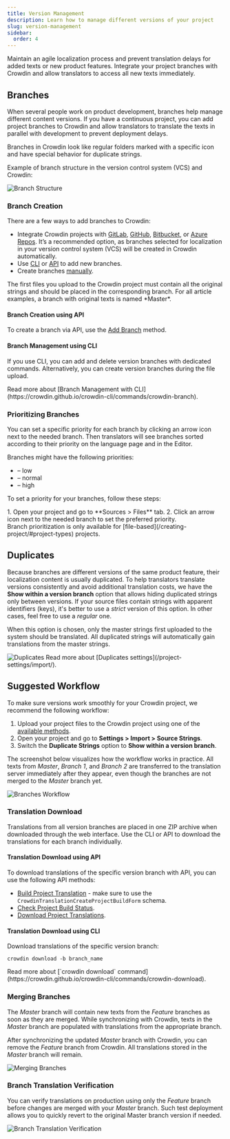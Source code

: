 ```yaml
---
title: Version Management
description: Learn how to manage different versions of your project
slug: version-management
sidebar:
  order: 4
---
```



Maintain an agile localization process and prevent translation delays for added texts or new product features. Integrate your project branches with Crowdin and allow translators to access all new texts immediately.

## Branches

When several people work on product development, branches help manage different content versions. If you have a continuous project, you can add project branches to Crowdin and allow translators to translate the texts in parallel with development to prevent deployment delays.

Branches in Crowdin look like regular folders marked with a specific icon and have special behavior for duplicate strings.

Example of branch structure in the version control system (VCS) and Crowdin:

<Image src={branchesStructure} alt="Branch Structure" class="no-shadow" />

### Branch Creation

There are a few ways to add branches to Crowdin:

* Integrate Crowdin projects with [GitLab](/gitlab-integration/), [GitHub](/github-integration/), [Bitbucket](/bitbucket-integration/), or [Azure Repos](/azure-repos-integration/). It’s a recommended option, as branches selected for localization in your version control system (VCS) will be created in Crowdin automatically.
* Use [CLI](https://crowdin.github.io/crowdin-cli/) or [API](/developer/api/) to add new branches.
* Create branches [manually](/file-management/#branches-and-folders).

<Aside type="caution">
  The first files you upload to the Crowdin project must contain all the original strings and should be placed in the corresponding branch. For all article examples, a branch with original texts is named *Master*.
</Aside>

#### Branch Creation using API

To create a branch via API, use the [Add Branch](/developer/api/v2/#operation/api.projects.branches.post) method.

#### Branch Management using CLI

If you use CLI, you can add and delete version branches with dedicated commands. Alternatively, you can create version branches during the file upload.

<ReadMore>
  Read more about [Branch Management with CLI](https://crowdin.github.io/crowdin-cli/commands/crowdin-branch).
</ReadMore>

### Prioritizing Branches

You can set a specific priority for each branch by clicking an arrow icon next to the needed branch. Then translators will see branches sorted according to their priority on the language page and in the Editor.

Branches might have the following priorities:

- <Icon name="mdi:arrow-down-bold" class="inline-icon" /> – low
- <Icon name="mdi:arrow-up-bold-outline" class="inline-icon" /> – normal
- <Icon name="mdi:arrow-up-bold" class="inline-icon" /> – high

To set a priority for your branches, follow these steps:

<Steps>
  1. Open your project and go to **Sources > Files** tab.
  2. Click an arrow icon next to the needed branch to set the preferred priority.
</Steps>

<Aside>
  Branch prioritization is only available for [file-based](/creating-project/#project-types) projects.
</Aside>

## Duplicates

Because branches are different versions of the same product feature, their localization content is usually duplicated. To help translators translate versions consistently and avoid additional translation costs, we have the **Show within a version branch** option that allows hiding duplicated strings only between versions. If your source files contain strings with apparent identifiers (keys), it's better to use a *strict* version of this option. In other cases, feel free to use a *regular* one.

When this option is chosen, only the master strings first uploaded to the system should be translated. All duplicated strings will automatically gain translations from the master strings.

<Image src={versionsDuplicateStrings} alt="Duplicates"/>

<ReadMore>
  Read more about [Duplicates settings](/project-settings/import/).
</ReadMore>

## Suggested Workflow

To make sure versions work smoothly for your Crowdin project, we recommend the following workflow:

1. Upload your project files to the Crowdin project using one of the [available methods](#branch-creation).
2. Open your project and go to **Settings > Import > Source Strings**.
3. Switch the **Duplicate Strings** option to **Show within a version branch**.

The screenshot below visualizes how the workflow works in practice. All texts from *Master*, *Branch 1*, and *Branch 2* are transferred to the translation server immediately after they appear, even though the branches are not merged to the *Master* branch yet.

<Image src={branchesWorkflow} alt="Branches Workflow" class="no-shadow mb-8" />

### Translation Download

Translations from all version branches are placed in one ZIP archive when downloaded through the web interface. Use the CLI or API to download the translations for each branch individually.

#### Translation Download using API

To download translations of the specific version branch with API, you can use the following API methods:

* [Build Project Translation](/developer/api/v2/#operation/api.projects.translations.builds.post) - make sure to use the `CrowdinTranslationCreateProjectBuildForm` schema.
* [Check Project Build Status](/developer/api/v2/#operation/api.projects.translations.builds.get).
* [Download Project Translations](/developer/api/v2/#operation/api.projects.translations.builds.download.download).

#### Translation Download using CLI

Download translations of the specific version branch:

```shell
crowdin download -b branch_name
```

<ReadMore>
  Read more about [`crowdin download` command](https://crowdin.github.io/crowdin-cli/commands/crowdin-download).
</ReadMore>

### Merging Branches

The *Master* branch will contain new texts from the *Feature* branches as soon as they are merged. While synchronizing with Crowdin, texts in the *Master* branch are populated with translations from the appropriate branch.

After synchronizing the updated *Master* branch with Crowdin, you can remove the *Feature* branch from Crowdin. All translations stored in the *Master* branch will remain.

<Image src={branchMerging} alt="Merging Branches" class="no-shadow mb-8" />

### Branch Translation Verification

You can verify translations on production using only the *Feature* branch before changes are merged with your *Master* branch. Such test deployment allows you to quickly revert to the original Master branch version if needed.

<Image src={branchTranslationVerification} alt="Branch Translation Verification" class="no-shadow" />
